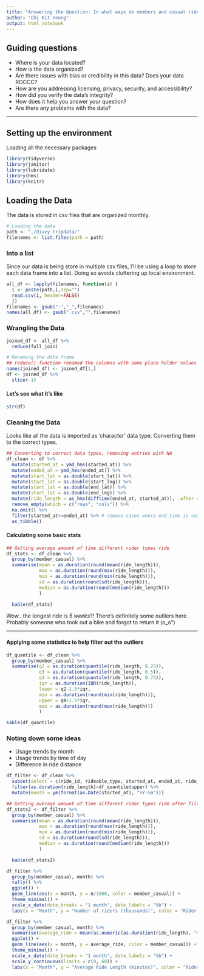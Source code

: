 ```yaml
---
title: "Answering the Question: In what ways do members and casual riders use Divvy bikes differently?"
author: "Chi Kit Yeung"
output: html_notebook
---
```

## Guiding questions

- Where is your data located?
- How is the data organized?
- Are there issues with bias or credibility in this data? Does your data ROCCC?
- How are you addressing licensing, privacy, security, and accessibility?
- How did you verify the data’s integrity?
- How does it help you answer your question?
- Are there any problems with the data?

---

## Setting up the environment

Loading all the necessary packages

```r
library(tidyverse)
library(janitor)
library(lubridate)
library(hms)
library(knitr)
```

## Loading the Data

The data is stored in csv files that are organized monthly. 

```r
# Loading the data
path <- "./divvy-tripdata/"
filenames <- list.files(path = path)
```

### Into a list

Since our data is being store in multiple csv files, I'll be using a loop to store each data frame into a list.  Doing so avoids cluttering up local environment.

```r
all_df <- lapply(filenames, function(i) {
  i <- paste(path,i,sep="")
  read.csv(i, header=FALSE)
  })
filenames <- gsub("-","_",filenames)
names(all_df) <- gsub(".csv","",filenames)
```

### Wrangling the Data


```r
joined_df <- all_df %>% 
  reduce(full_join)

# Renaming the data frame
## reduce() function renamed the columns with some place holder values and placed the actual names into the first row of the data frame.
names(joined_df) <- joined_df[1,]
df <- joined_df %>% 
  slice(-1)
```

#### Let's see what it's like

```r
str(df)
```

### Cleaning the Data

Looks like all the data is imported as 'character' data type.  Converting them to the correct types.

```r
## Converting to correct data types, removing entries with NA
df_clean <- df %>% 
  mutate(started_at = ymd_hms(started_at)) %>% 
  mutate(ended_at = ymd_hms(ended_at)) %>% 
  mutate(start_lat = as.double(start_lat)) %>% 
  mutate(start_lat = as.double(start_lng)) %>%
  mutate(start_lat = as.double(end_lat)) %>%
  mutate(start_lat = as.double(end_lng)) %>%
  mutate(ride_length = as_hms(difftime(ended_at, started_at)), .after = ended_at) %>% 
  remove_empty(which = c("rows", "cols")) %>% 
  na.omit() %>% 
  filter(started_at<=ended_at) %>% # remove cases where end time is somehow before the start time
  as_tibble()
```


#### Calculating some basic stats

```r
## Getting average amount of time different rider types ride
df_stats <- df_clean %>% 
  group_by(member_casual) %>% 
  summarise(mean = as.duration(round(mean(ride_length))), 
            max = as.duration(round(max(ride_length))), 
            min = as.duration(round(min(ride_length))),
            sd = as.duration(round(sd(ride_length))),
            median = as.duration(round(median(ride_length)))
            )

  kable(df_stats)
```

Wow.. the longest ride is _5 weeks_?! There's definitely some outliers here.  Probably someone who took out a bike and forgot to return it (o_o")

---

#### Applying some statistics to help filter out the outliers

```r
df_quantile <- df_clean %>% 
  group_by(member_casual) %>% 
  summarise(q2 = as.duration(quantile(ride_length, 0.25)),
            q3 = as.duration(quantile(ride_length, 0.5)),
            q4 = as.duration(quantile(ride_length, 0.75)),
            iqr = as.duration(IQR(ride_length)),
            lower = q2-1.5*iqr, 
            min = as.duration(round(min(ride_length))),
            upper = q4+1.5*iqr,
            max = as.duration(round(max(ride_length)))
            )

kable(df_quantile)
```


### Noting down some ideas

- Usage trends by month
- Usage trends by time of day
- Difference in ride distance

```r
df_filter <- df_clean %>%
  subset(select = c(ride_id, rideable_type, started_at, ended_at, ride_length, member_casual)) %>% 
  filter(as.duration(ride_length)<df_quantile$upper) %>% 
  mutate(month = ym(format(as.Date(started_at), "%Y-%m")))
```

```r
## Getting average amount of time different rider types ride after filtering outliers
df_stats2 <- df_filter %>% 
  group_by(member_casual) %>% 
  summarise(mean = as.duration(round(mean(ride_length))), 
            max = as.duration(round(max(ride_length))), 
            min = as.duration(round(min(ride_length))),
            sd = as.duration(round(sd(ride_length))),
            median = as.duration(round(median(ride_length)))
            )

  kable(df_stats2)
```



```r
df_filter %>% 
  group_by(member_casual, month) %>% 
  tally() %>% 
  ggplot() +
  geom_line(aes(x = month, y = n/1000, color = member_casual)) +
  theme_minimal() +
  scale_x_date(date_breaks = "1 month", date_labels = "%b") +
  labs(x = "Month", y = "Number of riders (thousands)", color = "Rider Type")
```


```r
df_filter %>%
  group_by(member_casual, month) %>% 
  summarise(average_ride = mean(as.numeric(as.duration(ride_length), "minutes"))) %>% 
  ggplot() +
  geom_line(aes(x = month, y = average_ride, color = member_casual)) +
  theme_minimal() +
  scale_x_date(date_breaks = "1 month", date_labels = "%b") +
  scale_y_continuous(limits = c(0, 60)) +
  labs(x = "Month", y = "Average Ride Length (minutes)", color = "Rider Type")
```


